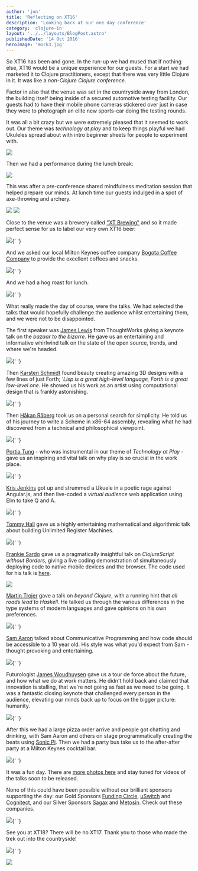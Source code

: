 ```yaml
---
author: 'jon'
title: 'Reflecting on XT16'
description: 'Looking back at our one day conference'
category: 'clojure-in'
layout: '../../layouts/BlogPost.astro'
publishedDate: '14 Oct 2016'
heroImage: 'mock3.jpg'
---
```



So XT16 has been and gone. In the run-up we had mused that if nothing
else, XT16 would be a unique experience for our guests. For a start we
had marketed it to Clojure practitioners, except that there was very
little Clojure in it. It was like a _non-Clojure Clojure conference_.

Factor in also that the venue was set in the countryside away from
London, the building itself being inside of a secured automotive testing
facility. Our guests had to have their mobile phone cameras stickered
over just in case they were to photograph an elite new sports-car doing
the testing rounds.

It was all a bit crazy but we were extremely pleased that it seemed to
work out. Our theme was _technology at play_ and to keep things playful
we had Ukuleles spread about with intro beginner sheets for people to
experiment with.


<Image src={uk} />

Then we had a performance during the lunch break:


<Image src={uk2} />

This was after a pre-conference shared mindfulness meditation session
that helped prepare our minds. At lunch time our guests indulged in a
spot of axe-throwing and archery.


<Image src={ax} />


<Image src={ar} />

Close to the venue was a brewery called [\"XT
Brewing\"](http://www.xtbrewing.com/) and so it made perfect sense for
us to label our very own XT16 beer:


<Image src={be} />{' '}

And we asked our local Milton Keynes coffee company [Bogota Coffee
Company](http://www.bogotacoffee.co.uk/) to provide the excellent
coffees and snacks.


<Image src={co} />{' '}

And we had a hog roast for lunch.


<Image src={ho} />{' '}

What really made the day of course, were the talks. We had selected the
talks that would hopefully challenge the audience whilst entertaining
them, and we were not to be disappointed.

The first speaker was [James Lewis](https://twitter.com/boicy) from
ThoughtWorks giving a keynote talk on the _bazaar to the bizarre_. He
gave us an entertaining and informative whirlwind talk on the state of
the open source, trends, and where we're headed.


<Image src={ja} />{' '}

Then [Karsten Schmidt](http://postspectacular.com/) found beauty
creating amazing 3D designs with a few lines of just Forth; _\'Lisp is a
great high-level language, Forth is a great low-level one_. He showed us
his work as an artist using computational design that is frankly
astonishing.


<Image src={kn} />{' '}

Then [Håkan Råberg](https://github.com/hraberg) took us on a personal
search for simplicity. He told us of his journey to write a Scheme in
x86-64 assembly, revealing what he had discovered from a technical and
philosophical viewpoint.


<Image src={ka} />{' '}

[Portia Tung](http://www.selfishprogramming.com/about/) - who was
instrumental in our theme of _Technology at Play_ - gave us an inspiring
and vital talk on why play is so crucial in the work place.


<Image src={po} />{' '}

[Kris Jenkins](http://blog.jenkster.com/) got up and strummed a Ukuele
in a poetic rage against Angular.js, and then live-coded a _virtual
audience_ web application using Elm to take Q and A.


<Image src={kr} />{' '}

[Tommy Hall](http://www.thattommyhall.com/) gave us a highly
entertaining mathematical and algorithmic talk about building Unlimited
Register Machines.


<Image src={tm} />{' '}

[Frankie Sardo](https://github.com/frankiesardo) gave us a pragmatically
insightful talk on _ClojureScript without Borders_, giving a live coding
demonstration of simultaneously deploying code to native mobile devices
and the browser. The code used for his talk is
[here](https://github.com/frankiesardo/reload-demo).


<Image src={fr} />

[Martin Trojer](https://martintrojer.github.io/) gave a talk on _beyond
Clojure_, with a running hint that _all roads lead to Haskell_. He
talked us through the various differences in the type systems of modern
languages and gave opinions on his own preferences.


<Image src={mt} />{' '}

[Sam Aaron](http://sam.aaron.name/) talked about Communicative
Programming and how code should be accessible to a 10 year old. His
style was what you'd expect from Sam - thought provoking and
entertaining.


<Image src={sam} />{' '}

Futurologist [James Woudhuysen](http://www.woudhuysen.com/) gave us a
tour de force about the future, and how what we do at work matters. He
didn't hold back and claimed that innovation is stalling, that we're not
going as fast as we need to be going. It was a fantastic closing keynote
that challenged every person in the audience, elevating our minds back
up to focus on the bigger picture: humanity.


<Image src={sw} />{' '}

After this we had a large pizza order arrive and people got chatting and
drinking, with Sam Aaron and others on stage programmatically creating
the beats using [Sonic Pi](http://sonic-pi.net/). Then we had a party
bus take us to the after-after party at a Milton Keynes cocktail bar.


<Image src={bs} />{' '}

It was a fun day. There are [more photos
here](https://goo.gl/photos/nzwPsyLLssARyEyQ6) and stay tuned for videos
of the talks soon to be released.

None of this could have been possible without our brilliant sponsors
supporting the day: our Gold Sponsors [Funding
Circle](https://www.fundingcircle.com/uk/careers/),
[uSwitch](https://www.uswitch.com/vacancies/) and
[Cognitect](http://cognitect.com/), and our Silver Sponsors
[Sagax](http://www.sagaxtech.com/) and
[Metosin](http://www.metosin.fi/). Check out these companies.


<Image src={so} />{' '}

See you at XT18? There will be no XT17. Thank you to those who made the
trek out into the countryside!


<Image src={c2} />{' '}


<Image src={ts} />
